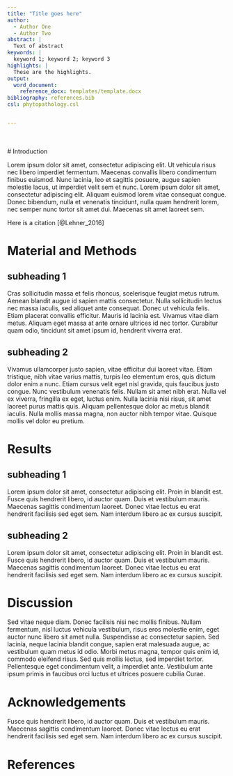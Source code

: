 ```yaml
---
title: "Title goes here"
author:
  - Author One
  - Author Two
abstract: |
  Text of abstract 
keywords: |
  keyword 1; keyword 2; keyword 3
highlights: |
  These are the highlights.
output: 
  word_document:
    reference_docx: templates/template.docx
bibliography: references.bib
csl: phytopathology.csl 


---
```

<br><br>
# Introduction

Lorem ipsum dolor sit amet, consectetur adipiscing elit. Ut vehicula risus nec libero imperdiet fermentum. Maecenas convallis libero condimentum finibus euismod. Nunc lacinia, leo et sagittis posuere, augue sapien molestie lacus, ut imperdiet velit sem et nunc. Lorem ipsum dolor sit amet, consectetur adipiscing elit. Aliquam euismod lorem vitae consequat congue. Donec bibendum, nulla et venenatis tincidunt, nulla quam hendrerit lorem, nec semper nunc tortor sit amet dui. Maecenas sit amet laoreet sem.

Here is a citation [@Lehner_2016]

# Material and Methods

## subheading 1

Cras sollicitudin massa et felis rhoncus, scelerisque feugiat metus rutrum. Aenean blandit augue id sapien mattis consectetur. Nulla sollicitudin lectus nec massa iaculis, sed aliquet ante consequat. Donec ut vehicula felis. Etiam placerat convallis efficitur. Mauris id lacinia est. Vivamus vitae diam metus. Aliquam eget massa at ante ornare ultrices id nec tortor. Curabitur quam odio, tincidunt sit amet ipsum id, hendrerit viverra erat. 

## subheading 2
Vivamus ullamcorper justo sapien, vitae efficitur dui laoreet vitae. Etiam tristique, nibh vitae varius mattis, turpis leo elementum eros, quis dictum dolor enim a nunc. Etiam cursus velit eget nisl gravida, quis faucibus justo congue. Nunc vestibulum venenatis felis. Nullam sit amet nibh erat. Nulla vel ex viverra, fringilla ex eget, luctus enim. Nulla lacinia nisi risus, sit amet laoreet purus mattis quis. Aliquam pellentesque dolor ac metus blandit iaculis. Nulla mollis massa magna, non auctor nibh tempor vitae. Quisque mollis vel dolor eu pretium.


# Results 


## subheading 1
 
Lorem ipsum dolor sit amet, consectetur adipiscing elit. Proin in blandit est. Fusce quis hendrerit libero, id auctor quam. Duis et vestibulum mauris. Maecenas sagittis condimentum laoreet. Donec vitae lectus eu erat hendrerit facilisis sed eget sem. Nam interdum libero ac ex cursus suscipit.

## subheading 2

Lorem ipsum dolor sit amet, consectetur adipiscing elit. Proin in blandit est. Fusce quis hendrerit libero, id auctor quam. Duis et vestibulum mauris. Maecenas sagittis condimentum laoreet. Donec vitae lectus eu erat hendrerit facilisis sed eget sem. Nam interdum libero ac ex cursus suscipit.


# Discussion

Sed vitae neque diam. Donec facilisis nisi nec mollis finibus. Nullam fermentum, nisl luctus vehicula vestibulum, risus eros molestie enim, eget auctor nunc libero sit amet nulla. Suspendisse ac consectetur sapien. Sed lacinia, neque lacinia blandit congue, sapien erat malesuada augue, ac vestibulum quam metus id odio. Morbi metus magna, tempor quis enim id, commodo eleifend risus. Sed quis mollis lectus, sed imperdiet tortor. Pellentesque eget condimentum velit, a imperdiet ante. Vestibulum ante ipsum primis in faucibus orci luctus et ultrices posuere cubilia Curae.

# Acknowledgements 

 Fusce quis hendrerit libero, id auctor quam. Duis et vestibulum mauris. Maecenas sagittis condimentum laoreet. Donec vitae lectus eu erat hendrerit facilisis sed eget sem. Nam interdum libero ac ex cursus suscipit.

# References


